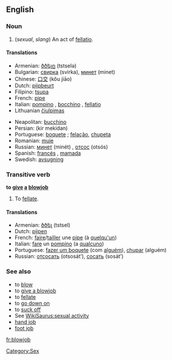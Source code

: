 {{wikipedia}}
==English==

===Noun===
{{en-noun}}

#(''sexual'', ''slang'') An act of [[fellatio]].

====Translations====
{{top}}
*Armenian: [[ծծելը]] (tstselə)
*Bulgarian: [[свирка]] (svirka), [[минет]] (minet)
*Chinese: [[口交]] (kǒu jiāo)
*Dutch: [[pijpbeurt]]
*Filipino: [[tsupa]]
*French: [[pipe]] {{f}}
*Italian: [[pompino]] {{m}}, [[bocchino]] {{m}}, [[fellatio]] {{f}}
*Lithuanian [[čiulpimas]] {{m}}
{{mid}}
*Neapolitan: [[bucchino]] {{m}}
*Persian: {{FAchar|[[کیر مکیدن]]}} (kir mekidan)
*Portuguese: [[boquete]] {{m}}; [[felação]], [[chupeta]] {{f}}
*Romanian: [[muie]] {{f}}
*Russian: [[минет]] (minét) {{m}}, [[отсос]] (otsós) {{m}}
*Spanish: [[francés]] {{m}}, [[mamada]] {{f}}
*Swedish: [[avsugning]] {{c}}
{{bottom}}

===Transitive verb===
'''to [[give]] [[a]] [[blowjob]]'''

# To [[fellate]].

====Translations====
*Armenian: [[ծծել]] (tstsel)
*Dutch: [[pijpen]]
*French: [[faire]]/[[tailler]] une [[pipe]] (à [[quelqu'un]])
*Italian: [[fare]] un [[pompino]] (a [[qualcuno]])
*Portuguese: [[fazer um boquete]] (com [[alguém]]), [[chupar]] (alguém)
*Russian: [[отсосать]] (otsosát’), [[сосать]] (sosát’)

===See also===
*to [[blow]]
*to [[give a blowjob]]
*to [[fellate]]
*to [[go down on]]
*to [[suck off]]
*See [[WikiSaurus:sexual activity]]
* [[hand job]]
* [[foot job]]

[[Category:Sex]]

[[fr:blowjob]]